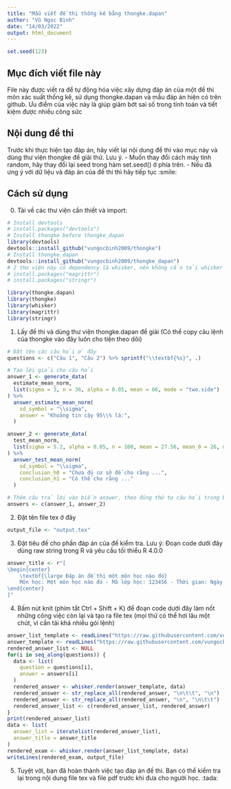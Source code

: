 ```yaml
---
title: "Mẫu viết đề thi thống kê bằng thongke.dapan"
author: "Vũ Ngọc Bình"
date: "14/03/2022"
output: html_document
---
```


```r
set.seed(123)
```

## Mục đích viết file này

File này được viết ra để tự động hóa việc xây dựng đáp án của một đề thi môn xác suất thống kê, sử dụng thongke.dapan và mẫu đáp án hiện có trên github. Ưu điểm của việc này là giúp giảm bớt sai số trong tính toán và tiết kiệm được nhiều công sức

## Nội dung đề thi

Trước khi thực hiện tạo đáp án, hãy viết lại nội dung đề thi vào mục này và dùng thư viện thongke để giải thử. Lưu ý.
- Muốn thay đổi cách máy tính random, hãy thay đổi lại seed trong hàm set.seed() ở phía trên.
- Nếu đã ưng ý với dữ liệu và đáp án của đề thi thì hãy tiếp tục :smile:

## Cách sử dụng

0. Tải về các thư viện cần thiết và import:
```r
# Install devtools
# install.packages("devtools")
# Install thongke before thongke_dapan
library(devtools)
devtools::install_github("vungocbinh2009/thongke")
# Install thongke.dapan
devtools::install_github("vungocbinh2009/thongke_dapan")
# 2 thư viện này có dependency là whisker, nên không cần tải whisker nữa.
# install.packages("magrittr")
# install.packages("stringr")
```

```r
library(thongke.dapan)
library(thongke)
library(whisker)
library(magrittr)
library(stringr)
```

1. Lấy đề thi và dùng thư viện thongke.dapan để giải (Có thể copy câu lệnh của thongke vào đây luôn cho tiện theo dõi)
```r
# Đặt tên các câu hỏi ở đây
questions <- c("Câu 1", "Câu 2") %>% sprintf("\\textbf{%s}", .)

# Tạo lời giải cho câu hỏi
answer_1 <- generate_data(
  estimate_mean_norm,
  list(sigma = 3, n = 36, alpha = 0.05, mean = 66, mode = "two.side")
) %>%
  answer_estimate_mean_norm(
    sd_symbol = "\\sigma",
    answer = "Khoảng tin cậy 95\\% là:",
  )

answer_2 <- generate_data(
  test_mean_norm,
  list(sigma = 5.2, alpha = 0.05, n = 100, mean = 27.56, mean_0 = 26, mode = "neq")
) %>%
  answer_test_mean_norm(
    sd_symbol = "\\sigma",
    conclusion_h0 = "Chưa đủ cơ sở để cho rằng ...",
    conclusion_h1 = "Có thể cho rằng ..."
  )

# Thêm câu trả lời vào biến answer, theo đúng thứ tự câu hỏi trong biến question.
answers <- c(answer_1, answer_2)
```

2. Đặt tên file tex ở đây
```r
output_file <- "output.tex"
```
3. Đặt tiêu đề cho phần đáp án của đề kiểm tra.
Lưu ý: Đoạn code dưới đây dùng raw string trong R và yêu cầu tối thiểu R 4.0.0

```r
answer_title <- r"[
\begin{center}
    \textbf{\large Đáp án đề thi một môn học nào đó}
    Môn học: Một môn học nào đó - Mã lớp học: 123456 - Thời gian: Ngày tận thế.
\end{center}
]"
```
4. Bấm nút knit (phím tắt Ctrl + Shift + K) để đoạn code dưới đây làm nốt những công việc còn lại và tạo ra file tex (mọi thứ có thể hơi lâu một chút, vì cần tải khá nhiều gói lệnh)

```r
answer_list_template <- readLines("https://raw.githubusercontent.com/vungocbinh2009/latex-lesson-plan-template/master/thongke-answer-template/answer_list_template.mustache")
answer_template <- readLines("https://raw.githubusercontent.com/vungocbinh2009/latex-lesson-plan-template/master/thongke-answer-template/answer_template.mustache")
rendered_answer_list <- NULL
for(i in seq_along(questions)) {
  data <- list(
    question = questions[i],
    answer = answers[i]
  )
  rendered_answer <- whisker.render(answer_template, data)
  rendered_answer <- str_replace_all(rendered_answer, "\n\t\t", "\n")
  rendered_answer <- str_replace_all(rendered_answer, "\n", "\n\t\t")
  rendered_answer_list <- c(rendered_answer_list, rendered_answer)
}
print(rendered_answer_list)
data <- list(
  answer_list = iteratelist(rendered_answer_list),
  answer_title = answer_title
)
rendered_exam <- whisker.render(answer_list_template, data)
writeLines(rendered_exam, output_file)
```

5. Tuyệt vời, bạn đã hoàn thành việc tạo đáp án đề thi. Bạn có thể kiểm tra lại trong nội dung file tex và file pdf trước khi đưa cho người học. :tada:
